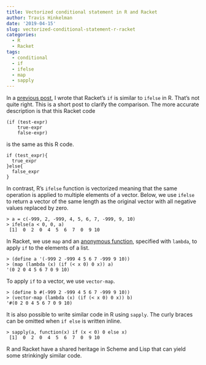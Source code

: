 ```yaml
---
title: Vectorized conditional statement in R and Racket
author: Travis Hinkelman
date: '2019-04-15'
slug: vectorized-conditional-statement-r-racket
categories:
  - R
  - Racket
tags:
  - conditional
  - if
  - ifelse
  - map
  - sapply
---
```


In a [previous post](/post/for-loop-r-racket/), I wrote that Racket's `if` is similar to `ifelse` in R. That's not quite right. This is a short post to clarify the comparison. The more accurate description is that this Racket code

```
(if (test-expr)
    true-expr
    false-expr)
```

is the same as this R code.

```
if (test_expr){
  true_expr
}else{
  false_expr
}
```

In contrast, R's `ifelse` function is vectorized meaning that the same operation is applied to multiple elements of a vector. Below, we use `ifelse` to return a vector of the same length as the original vector with all negative values replaced by zero.

```
> a = c(-999, 2, -999, 4, 5, 6, 7, -999, 9, 10)
> ifelse(a < 0, 0, a)
 [1]  0  2  0  4  5  6  7  0  9 10
```

In Racket, we use `map` and an [anonymous function](https://en.wikipedia.org/wiki/Anonymous_function), specified with `lambda`, to apply `if` to the elements of a list.

```
> (define a '(-999 2 -999 4 5 6 7 -999 9 10))
> (map (lambda (x) (if (< x 0) 0 x)) a)
'(0 2 0 4 5 6 7 0 9 10)
```

To apply `if` to a vector, we use `vector-map`.

```
> (define b #(-999 2 -999 4 5 6 7 -999 9 10))
> (vector-map (lambda (x) (if (< x 0) 0 x)) b)
'#(0 2 0 4 5 6 7 0 9 10)
```

It is also possible to write similar code in R using `sapply`. The curly braces can be omitted when `if else` is written inline.

```
> sapply(a, function(x) if (x < 0) 0 else x)
 [1]  0  2  0  4  5  6  7  0  9 10
```

R and Racket have a shared heritage in Scheme and Lisp that can yield some strinkingly similar code.
